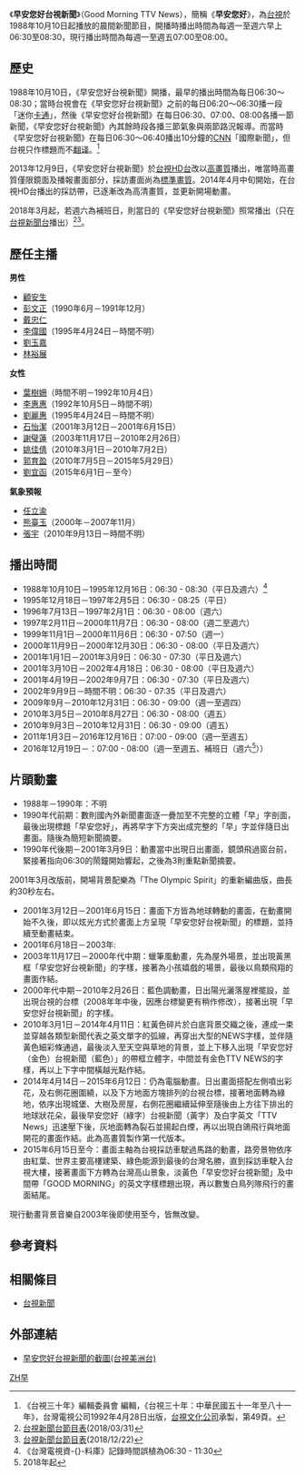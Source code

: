 {{Note24hUTC+8}}
{{expand|time=2010-07-31T12:17:21+00:00|content=歷任主播}}
{{Infobox television
| bgcolour             = #FFFF99
| show_name            = 早安您好台視新聞
| original_name        = 
| image                = 
| caption              = 
| genre                = 定時新聞報導節目
| presenter            = [[劉宜函|劉宜函]]
| country              = {{ROC-TW}}
| language             = [[現代標準漢語|國語]]
| company              = [[臺灣電視公司|臺灣電視公司]][[台視新聞|新聞部]]
| runtime              = 60分鐘（含廣告時段）
| network              = [[臺灣電視台|台視主頻]]
| first_run            = {{TW}}
| first_aired          = {{start date|1988|10|10}}
| last_aired           = 
| network_1            = [[台視新聞台|台視新聞台]]
| first_run_1          = {{TW}}
| first_aired_1        = {{start date|2015|1|1}}
| last_aired_1         = 
| website              = 
}}
《'''早安您好台視新聞'''》（Good Morning TTV News），簡稱《'''早安您好'''》，為[[臺灣電視台|台視]]於1988年10月10日起播放的晨間新聞節目，開播時播出時間為每週一至週六早上06:30至08:30，現行播出時間為每週一至週五07:00至08:00。

==歷史==
1988年10月10日，《早安您好台視新聞》開播，最早的播出時間為每日06:30～08:30；當時台視會在《早安您好台視新聞》之前的每日06:20～06:30播一段「迷你[[卡通|卡通]]」，然後《早安您好台視新聞》在每日06:30、07:00、08:00各播一節新聞，《早安您好台視新聞》內其餘時段各播三節氣象與兩節路況報導。而當時《早安您好台視新聞》在每日06:30～06:40播出10分鐘的[[有線電視新聞網|CNN]]「國際新聞」，但台視只作標題而不[[翻译|翻译]]。<ref>《台視三十年》編輯委員會 編輯，《台視三十年：中華民國五十一年至八十一年》，台灣電視公司1992年4月28日出版，[[台視文化公司|台視文化公司]]承製，第49頁。</ref>

2013年12月9日，《早安您好台視新聞》於[[台視HD台|台視HD台]]改以[[高清电视|高畫質]]播出，唯當時高畫質僅限鏡面及播報畫面部分，採訪畫面尚為[[標準畫質電視|標準畫質]]。2014年4月中旬開始，在台視HD台播出的採訪帶，已逐漸改為高清畫質，並更新開場動畫。<!--此段請於後續有變化時修改-->

2018年3月起，若週六為補班日，則當日的《早安您好台視新聞》照常播出（只在[[台視新聞台|台視新聞台]]播出）<ref>[http://nccstat2.ncc.gov.tw/ncc/stnccpr.jsp?sys=1&datef=1070331&datet=1070331&timef=0&timet=24&f3=1&w0=1&w1=1&w2=1&w3=1&w4=1&w5=1&w6=1&k1=1&k2=2&k3=3&k4=4&i1=1&i2=2&i3=3&i4=4&i5=5&i6=6&i7=10&s1=1&s2=2&s3=3&aplid=2001&freq=200104&cname=&freqnm 台視新聞台節目表](2018/03/31)</ref><ref>[http://nccstat2.ncc.gov.tw/ncc/stnccpr.jsp?sys=1&datef=1071222&datet=1071222&timef=0&timet=24&f3=1&w0=1&w1=1&w2=1&w3=1&w4=1&w5=1&w6=1&k1=1&k2=2&k3=3&k4=4&i1=1&i2=2&i3=3&i4=4&i5=5&i6=6&i7=10&s1=1&s2=2&s3=3&aplid=2001&freq=200104&cname=&freqnm 台視新聞台節目表](2018/12/22)</ref>。

== 歷任主播 ==
'''男性'''
*[[顧安生|顧安生]]
*[[彭文正|彭文正]]（1990年6月－1991年12月）
*[[戴忠仁|戴忠仁]]
*[[李偉國|李偉國]]（1995年4月24日－時間不明）
*[[劉玉嘉|劉玉嘉]]
*[[林裕展|林裕展]]

'''女性'''
*[[葉樹姍|葉樹姍]]（時間不明－1992年10月4日）
*[[李惠惠|李惠惠]]（1992年10月5日－時間不明）
*[[劉麗惠_(臺灣媒體人)|劉麗惠]]（1995年4月24日－時間不明）
*[[石怡潔|石怡潔]]（2001年3月12日－2001年6月15日）
*[[謝璧蓮|謝璧蓮]]（2003年11月17日－2010年2月26日）
*[[姚佳倩|姚佳倩]]（2010年3月1日－2010年7月2日）
*[[郭育盈|郭育盈]]（2010年7月5日－2015年5月29日）
*[[劉宜函|劉宜函]]（2015年6月1日－至今）

'''氣象預報'''
*[[任立渝|任立渝]]
*[[熊臺玉|熊臺玉]]（2000年－2007年11月）
*[[張宇_(主播)|張宇]]（2010年9月13日－時間不明）

== 播出時間 ==
*1988年10月10日－1995年12月16日：06:30 - 08:30（平日及週六）<ref>《台灣電視資-{}-料庫》記錄時間誤植為06:30 - 11:30</ref>
*1995年12月18日－1997年2月5日：06:30 - 08:25（平日）
*1996年7月13日－1997年2月1日：06:30 - 08:00（週六）
*1997年2月11日－2000年11月7日：06:30 - 08:00（週二至週六）
*1999年11月1日－2000年11月6日：06:30 - 07:50（週一）
*2000年11月9日－2000年12月30日：06:30 - 08:00（平日及週六）
*2001年1月1日－2001年3月9日：06:30 - 07:30（平日及週六）
*2001年3月10日－2002年4月18日：06:30 - 08:00（平日及週六）
*2001年4月19日－2002年9月7日：06:30 - 07:30（平日及週六）
*2002年9月9日－時間不明：06:30 - 07:35（平日及週六）
*2009年9月－2010年12月31日：06:30 - 09:00（週一至週四）
*2010年3月5日－2010年8月27日：06:30 - 08:00（週五）
*2010年9月3日－2010年12月31日：06:30 - 09:00（週五）
*2011年1月3日－2016年12月16日：07:00 - 09:00（週一至週五）
*2016年12月19日－：07:00 - 08:00（週一至週五、補班日（週六<ref>2018年起</ref>））

== 片頭動畫 ==
*1988年－1990年：不明
*1990年代前期：數則國內外新聞畫面逐一疊加至不完整的立體「早」字剖面，最後出現標題「早安您好」，再將早字下方突出成完整的「早」字並伴隨日出畫面。隨後為簡短新聞摘要。
*1990年代後期－2001年3月9日：動畫當中出現日出畫面，鏡頭飛過窗台前，緊接著指向06:30的鬧鐘開始響起，之後為3則重點新聞摘要。

2001年3月改版前，開場背景配樂為「The Olympic Spirit」的重新編曲版，曲長約30秒左右。

*2001年3月12日－2001年6月15日：畫面下方皆為地球轉動的畫面，在動畫開始不久後，即以炫光方式於畫面上方呈現「早安您好台視新聞」的標題，並持續至動畫結束。
*2001年6月18日－2003年:
*2003年11月17日－2000年代中期：蠟筆風動畫，先為屋外場景，並出現黃黑框「早安您好台視新聞」的字樣，接著為小孩嬉戲的場景，最後以鳥類飛翔的畫面作結。
*2000年代中期－2010年2月26日：藍色調動畫，日出陽光灑落屋裡擺設，並出現台視的台標（2008年年中後，因應台標變更有稍作修改），接著出現「早安您好台視新聞」的字樣。
*2010年3月1日－2014年4月11日：紅黃色碎片於白底背景交織之後，連成一束並穿越各類型新聞代表之英文單字的弧線，再穿出大型的NEWS字樣，並伴隨黃色細彩條通過，最後淡入至天空與草地的背景，並上下移入出現「早安您好（金色）台視新聞（藍色）」的帶框立體字，中間並有金色TTV NEWS的字樣，再以上下字中間橫越光點作結。
*2014年4月14日－2015年6月12日：仍為電腦動畫。日出畫面搭配左側噴出彩花，及右側花圈圍繞，以及下方地面方塊排列的台視台標，接著地面轉為綠地，依序出現城堡、大樹及房屋，右側花圈繼續延伸至隨後由上方往下排出的地球狀花朵，最後早安您好（綠字）台視新聞（黃字）及白字英文「TTV News」迅速壓下後，灰地面轉為裂石並揚起白煙，再以出現白鴿飛行與地面開花的畫面作結。此為高畫質製作第一代版本。
*2015年6月15日至今：畫面主軸為台視採訪車駛過馬路的動畫，路旁景物依序由紅葉、世界主要高樓建築、綠色能源到最後的台灣名勝，直到採訪車駛入台視大樓，接著畫面下方轉為台灣高山景象，淡黃色「早安您好台視新聞」及中間帶「GOOD MORNING」的英文字樣標題出現，再以數隻白鳥列隊飛行的畫面結尾。

現行動畫背景音樂自2003年後即使用至今，皆無改變。

== 參考資料 ==
{{reflist}}

== 相關條目 ==
*[[台視新聞|台視新聞]]

== 外部連結 ==
*[http://lh6.googleusercontent.com/-cpCS6szWeO4/UIoIOnGllcI/AAAAAAAAAI4/12JhahImoAg/s536/TTV-20121026.jpg 早安您好台視新聞的截圖(台視美洲台)] {{Wayback|url=http://lh6.googleusercontent.com/-cpCS6szWeO4/UIoIOnGllcI/AAAAAAAAAI4/12JhahImoAg/s536/TTV-20121026.jpg |date=20160305072209 }}

[[Category:台視新聞|ZH早]]